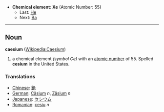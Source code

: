 *'''Chemical element''': '''Xe''' (Atomic Number: 55)
**Last: [[Xenon|He]]
**Next: [[Barium|Ba]]
----
== Noun ==
'''caesium''' ([[en:Caesium|Wikipedia:Caesium]])

# a chemical element ''(symbol Ce)'' with an [[atomic number]] of 55.  Spelled '''cesium''' in the United States.

===Translations===
*[[Chinese]]: [[銫]]
*[[German]]: [[Cäsium]] ''n'', [[Zäsium]] ''n''
*[[Japanese]]: [[セシウム]]
*[[Romanian]]: [[cesiu]] ''n''